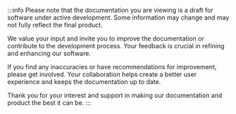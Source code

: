 :::info
Please note that the documentation you are viewing is a draft for software under active development. Some information may change and may not fully reflect the final product.

We value your input and invite you to improve the documentation or contribute to the development process. Your feedback is crucial in refining and enhancing our software.

If you find any inaccuracies or have recommendations for improvement, please get involved. Your collaboration helps create a better user experience and keeps the documentation up to date.

Thank you for your interest and support in making our documentation and product the best it can be.
:::
